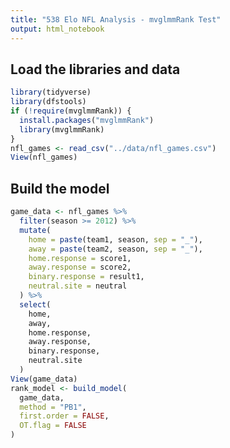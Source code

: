 ```yaml
---
title: "538 Elo NFL Analysis - mvglmmRank Test"
output: html_notebook
---
```


## Load the libraries and data

```r
library(tidyverse)
library(dfstools)
if (!require(mvglmmRank)) {
  install.packages("mvglmmRank")
  library(mvglmmRank)
}
nfl_games <- read_csv("../data/nfl_games.csv")
View(nfl_games)
```

## Build the model
```r
game_data <- nfl_games %>%
  filter(season >= 2012) %>%
  mutate(
    home = paste(team1, season, sep = "_"),
    away = paste(team2, season, sep = "_"),
    home.response = score1,
    away.response = score2,
    binary.response = result1,
    neutral.site = neutral
  ) %>%
  select(
    home, 
    away, 
    home.response, 
    away.response,
    binary.response,
    neutral.site
  )
View(game_data)
rank_model <- build_model(
  game_data, 
  method = "PB1", 
  first.order = FALSE,
  OT.flag = FALSE
)
```

